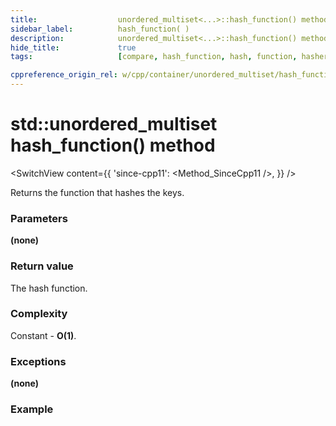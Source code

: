 ```yaml
---
title:					unordered_multiset<...>::hash_function() method
sidebar_label:			hash_function( )
description:			unordered_multiset<...>::hash_function() method C++ documentation
hide_title:				true
tags:					[compare, hash_function, hash, function, hasher]

cppreference_origin_rel: w/cpp/container/unordered_multiset/hash_function
---
```



<!----------------- Codes ---------------------->

<!-- hash_function() -->

# std::unordered_multiset hash_function() method

<SwitchView content={{
	'since-cpp11': <Method_SinceCpp11 />,
}} />

Returns the function that hashes the keys.

### Parameters

**(none)**

### Return value

The hash function.

### Complexity

Constant - **O(1)**.

### Exceptions

**(none)**

### Example

<ImproveSection />

